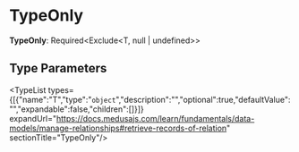 
# TypeOnly

 **TypeOnly**: Required&#60;Exclude&#60;T, null \| undefined&#62;&#62;

## Type Parameters

<TypeList types={[{"name":"T","type":"`object`","description":"","optional":true,"defaultValue":"","expandable":false,"children":[]}]} expandUrl="https://docs.medusajs.com/learn/fundamentals/data-models/manage-relationships#retrieve-records-of-relation" sectionTitle="TypeOnly"/>
